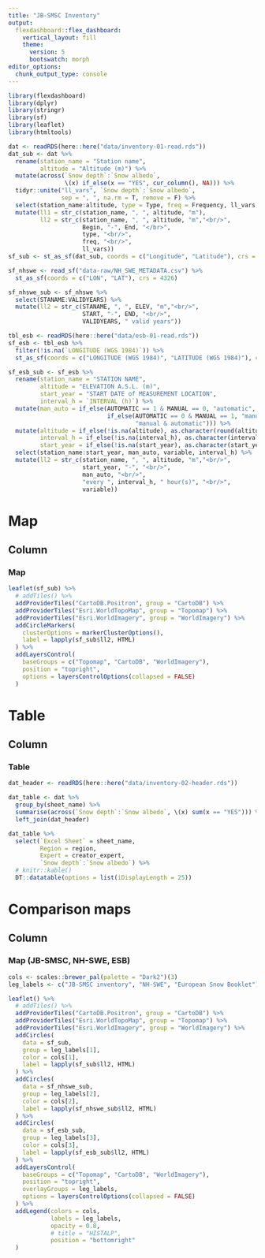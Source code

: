 ```yaml
---
title: "JB-SMSC Inventory"
output: 
  flexdashboard::flex_dashboard:
    vertical_layout: fill
    theme: 
      version: 5
      bootswatch: morph
editor_options: 
  chunk_output_type: console
---
```


```r
library(flexdashboard)
library(dplyr)
library(stringr)
library(sf)
library(leaflet)
library(htmltools)
```

```r
dat <- readRDS(here::here("data/inventory-01-read.rds"))
dat_sub <- dat %>% 
  rename(station_name = "Station name",
         altitude = "Altitude (m)") %>% 
  mutate(across(`Snow depth`:`Snow albedo`, 
                \(x) if_else(x == "YES", cur_column(), NA))) %>% 
  tidyr::unite("ll_vars", `Snow depth`:`Snow albedo`, 
               sep = ", ", na.rm = T, remove = F) %>% 
  select(station_name:altitude, type = Type, freq = Frequency, ll_vars, Begin, End) %>%
  mutate(ll1 = str_c(station_name, ", ", altitude, "m"),
         ll2 = str_c(station_name, ", ", altitude, "m","<br/>",
                     Begin, "-", End, "</br>",
                     type, "<br/>", 
                     freq, "<br/>",
                     ll_vars))
sf_sub <- st_as_sf(dat_sub, coords = c("Longitude", "Latitude"), crs = 4326)
```

```r
sf_nhswe <- read_sf("data-raw/NH_SWE_METADATA.csv") %>% 
  st_as_sf(coords = c("LON", "LAT"), crs = 4326)

sf_nhswe_sub <- sf_nhswe %>% 
  select(STANAME:VALIDYEARS) %>% 
  mutate(ll2 = str_c(STANAME, ", ", ELEV, "m","<br/>",
                     START, "-", END, "<br/>", 
                     VALIDYEARS, " valid years"))
```

```r
tbl_esb <- readRDS(here::here("data/esb-01-read.rds"))
sf_esb <- tbl_esb %>% 
  filter(!is.na(`LONGITUDE (WGS 1984)`)) %>% 
  st_as_sf(coords = c("LONGITUDE (WGS 1984)", "LATITUDE (WGS 1984)"), crs = 4326)

sf_esb_sub <- sf_esb %>% 
  rename(station_name = "STATION NAME",
         altitude = "ELEVATION A.S.L. (m)",
         start_year = "START DATE of MEASUREMENT LOCATION",
         interval_h = `INTERVAL (h)`) %>% 
  mutate(man_auto = if_else(AUTOMATIC == 1 & MANUAL == 0, "automatic", 
                            if_else(AUTOMATIC == 0 & MANUAL == 1, "manual", 
                                    "manual & automatic"))) %>% 
  mutate(altitude = if_else(!is.na(altitude), as.character(round(altitude)), "---"),
         interval_h = if_else(!is.na(interval_h), as.character(interval_h), "???"),
         start_year = if_else(!is.na(start_year), as.character(start_year), "???")) %>% 
  select(station_name:start_year, man_auto, variable, interval_h) %>% 
  mutate(ll2 = str_c(station_name, ", ", altitude, "m","<br/>",
                     start_year, "-", "<br/>", 
                     man_auto, "<br/>", 
                     "every ", interval_h, " hour(s)", "<br/>",
                     variable))
```

# Map

## Column 

### Map

```r


leaflet(sf_sub) %>% 
  # addTiles() %>% 
  addProviderTiles("CartoDB.Positron", group = "CartoDB") %>% 
  addProviderTiles("Esri.WorldTopoMap", group = "Topomap") %>% 
  addProviderTiles("Esri.WorldImagery", group = "WorldImagery") %>% 
  addCircleMarkers(
    clusterOptions = markerClusterOptions(),
    label = lapply(sf_sub$ll2, HTML)
  ) %>% 
  addLayersControl(
    baseGroups = c("Topomap", "CartoDB", "WorldImagery"),
    position = "topright",
    options = layersControlOptions(collapsed = FALSE)
  ) 
```


# Table

## Column 

### Table


```r
dat_header <- readRDS(here::here("data/inventory-02-header.rds"))

dat_table <- dat %>% 
  group_by(sheet_name) %>% 
  summarise(across(`Snow depth`:`Snow albedo`, \(x) sum(x == "YES"))) %>% 
  left_join(dat_header)

dat_table %>% 
  select(`Excel Sheet` = sheet_name, 
         Region = region, 
         Expert = creator_expert, 
         `Snow depth`:`Snow albedo`) %>% 
  # knitr::kable()
  DT::datatable(options = list(iDisplayLength = 25))
```


# Comparison maps

## Column 

### Map (JB-SMSC, NH-SWE, ESB)

```r

cols <- scales::brewer_pal(palette = "Dark2")(3)
leg_labels <- c("JB-SMSC inventory", "NH-SWE", "European Snow Booklet")

leaflet() %>% 
  # addTiles() %>% 
  addProviderTiles("CartoDB.Positron", group = "CartoDB") %>% 
  addProviderTiles("Esri.WorldTopoMap", group = "Topomap") %>% 
  addProviderTiles("Esri.WorldImagery", group = "WorldImagery") %>% 
  addCircles(
    data = sf_sub,
    group = leg_labels[1],
    color = cols[1],
    label = lapply(sf_sub$ll2, HTML)
  ) %>% 
  addCircles(
    data = sf_nhswe_sub,
    group = leg_labels[2],
    color = cols[2],
    label = lapply(sf_nhswe_sub$ll2, HTML)
  ) %>% 
  addCircles(
    data = sf_esb_sub,
    group = leg_labels[3],
    color = cols[3],
    label = lapply(sf_esb_sub$ll2, HTML)
  ) %>% 
  addLayersControl(
    baseGroups = c("Topomap", "CartoDB", "WorldImagery"),
    position = "topright",
    overlayGroups = leg_labels,
    options = layersControlOptions(collapsed = FALSE)
  ) %>% 
  addLegend(colors = cols,
            labels = leg_labels,
            opacity = 0.8,
            # title = "HISTALP",
            position = "bottomright"
  )

```

